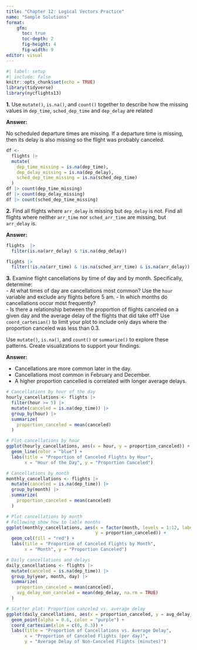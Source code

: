 ```yaml
---
title: "Chapter 12: Logical Vectors Practice"
name: "Sample Solutions"
format: 
    gfm: 
      toc: true
      toc-depth: 2
      fig-height: 4
      fig-width: 9
editor: visual
---
```


```r
#| label: setup
#| include: false
knitr::opts_chunk$set(echo = TRUE)
library(tidyverse)
library(nycflights13)
```

**1.** Use `mutate()`, `is.na()`, and `count()` together to describe how the missing values in `dep_time`, `sched_dep_time` and `dep_delay` are related

**Answer:**

No scheduled departure times are missing. If a departure time is missing, then its delay is also missing so the flight was probably canceled. 

```r
df <- 
  flights |> 
  mutate(
    dep_time_missing = is.na(dep_time),
    dep_delay_missing = is.na(dep_delay),
    sched_dep_time_missing = is.na(sched_dep_time)
  ) 
df |> count(dep_time_missing)
df |> count(dep_delay_missing)
df |> count(sched_dep_time_missing)
```

**2.** Find all flights where `arr_delay` is missing but `dep_delay` is not. Find all flights where neither `arr_time` nor `sched_arr_time` are missing, but `arr_delay` is.

**Answer:**

```r
flights  |> 
  filter(is.na(arr_delay) & !is.na(dep_delay))

flights |>
  filter(!is.na(arr_time) & !is.na(sched_arr_time) & is.na(arr_delay))
```

**3.** Examine flight cancellations by time of day and by month. Specifically, determine:  
- At what times of day are cancellations most common? Use the `hour` variable and exclude any flights before 5 am.
- In which months do cancellations occur most frequently?  
- Is there a relationship between the proportion of flights canceled on a given day and the average delay of the flights that did take off?  Use `coord_cartesian()` to limit your plot to include only days where the proportion canceled was less than 0.3.
  
Use `mutate()`, `is.na()`, and `count()` or `summarize()` to explore these patterns. Create visualizations to support your findings.

**Answer:**

* Cancellations are more common later in the day.
* Cancellations most common in February and December.
* A higher proportion cancelled is correlated with longer average delays.

```r
# Cancellations by hour of the day
hourly_cancellations <- flights |>
  filter(hour >= 5) |>
  mutate(canceled = is.na(dep_time)) |>
  group_by(hour) |>
  summarize(
    proportion_canceled = mean(canceled)
  ) 

# Plot cancellations by hour
ggplot(hourly_cancellations, aes(x = hour, y = proportion_canceled)) +
  geom_line(color = "blue") +
  labs(title = "Proportion of Canceled Flights by Hour",
       x = "Hour of the Day", y = "Proportion Canceled")

# Cancellations by month
monthly_cancellations <- flights |>
  mutate(canceled = is.na(dep_time)) |>
  group_by(month) |>
  summarize(
    proportion_canceled = mean(canceled)
  )

# Plot cancellations by month
# Following show how to lable months
ggplot(monthly_cancellations, aes(x = factor(month, levels = 1:12, labels = month.abb),
                                  y = proportion_canceled)) +
  geom_col(fill = "red") +
  labs(title = "Proportion of Canceled Flights by Month",
       x = "Month", y = "Proportion Canceled")

# Daily cancellations and delays
daily_cancellations <- flights |>
  mutate(canceled = is.na(dep_time)) |>
  group_by(year, month, day) |>
  summarize(
    proportion_canceled = mean(canceled),
    avg_delay_non_canceled = mean(dep_delay, na.rm = TRUE)
  )

# Scatter plot: Proportion canceled vs. average delay
ggplot(daily_cancellations, aes(x = proportion_canceled, y = avg_delay_non_canceled)) +
  geom_point(alpha = 0.6, color = "purple") +
  coord_cartesian(xlim = c(0, 0.3)) +
  labs(title = "Proportion of Cancellations vs. Average Delay",
       x = "Proportion of Canceled Flights (per day)",
       y = "Average Delay of Non-Canceled Flights (minutes)")
```
